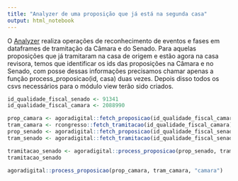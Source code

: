```yaml
---
title: "Analyzer de uma proposição que já está na segunda casa"
output: html_notebook
---
```


O [Analyzer](https://github.com/analytics-ufcg/agora-digital/blob/master/R/analyzer.R) realiza operações de reconhecimento de eventos e fases em dataframes de tramitação da Câmara e do Senado.
Para aquelas proposições que já tramitaram na casa de origem e estão agora na casa revisora, temos que identificar os ids das proposições na Câmara e no Senado, com posse dessas informações precisamos chamar apenas a função process_proposicao(id, casa) duas vezes. Depois disso todos os csvs necessários para o módulo view terão sido criados.

```r
id_qualidade_fiscal_senado <- 91341
id_qualidade_fiscal_camara <- 2088990

prop_camara <- agoradigital::fetch_proposicao(id_qualidade_fiscal_camara, 'camara')
tram_camara <- rcongresso::fetch_tramitacao(id_qualidade_fiscal_camara)
prop_senado <- agoradigital::fetch_proposicao(id_qualidade_fiscal_senado, 'senado')
tram_senado <- agoradigital::fetch_tramitacao(id_qualidade_fiscal_senado)

tramitacao_senado <- agoradigital::process_proposicao(prop_senado, tram_senado, 'senado')
tramitacao_senado

agoradigital::process_proposicao(prop_camara, tram_camara, "camara")
```

